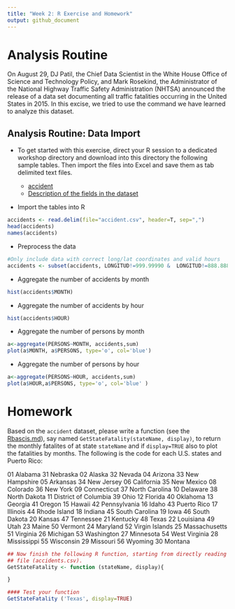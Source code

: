 ```yaml
---
title: "Week 2: R Exercise and Homework"
output: github_document
---
```


# Analysis Routine

On August 29, DJ Patil, the Chief Data Scientist in the White House Office
of Science and Technology Policy, and Mark Rosekind, the Administrator of
the National Highway Traffic Safety Administration (NHTSA) announced the
release of a data set documenting all traffic fatalities occurring in the
United States in 2015. In this excise, we tried to use the command we have
learned to analyze this dataset.

## Analysis Routine: Data Import

- To get started with this exercise, direct your R session to a dedicated
workshop directory and download into this directory the following sample
tables. Then import the files into Excel and save them as tab delimited
text files.

    - [accident](./accident.csv)
    - [Description of the fields in the dataset](ftp://ftp.nhtsa.dot.gov/FARS/FARS-DOC/Analytical User Guide/USERGUIDE-2015.pdf)

- Import the tables into R

```r
accidents <- read.delim(file="accident.csv", header=T, sep=",") 
head(accidents)
names(accidents)
``` 
- Preprocess the data

```r
#Only include data with correct long/lat coordinates and valid hours
accidents <- subset(accidents, LONGITUD!=999.99990 &  LONGITUD!=888.88880 & LONGITUD!=777.77770 & HOUR<30)
``` 

- Aggregate the number of accidents by month 

```r
hist(accidents$MONTH)
``` 

- Aggregate the number of accidents by hour 

```r
hist(accidents$HOUR)
``` 

- Aggregate the number of persons by month

```r
a<-aggregate(PERSONS~MONTH, accidents,sum)
plot(a$MONTH, a$PERSONS, type='o', col='blue')
``` 

- Aggregate the number of persons by hour

```r
a<-aggregate(PERSONS~HOUR, accidents,sum)
plot(a$HOUR,a$PERSONS, type='o', col='blue' )
``` 

# Homework

Based on the `accident` dataset, please write a function (see the
							  [Rbascis.md](./Rbasics.md)),
say named `GetStateFatality(stateName, display)`, to return the monthly
fatalites of at state `stateName` and if `display=TRUE` also to plot the
fatalities by months. The following is the code for each U.S. states and
Puerto Rico:

01 Alabama 31 Nebraska
02 Alaska 32 Nevada
04 Arizona 33 New Hampshire
05 Arkansas 34 New Jersey
06 California 35 New Mexico
08 Colorado 36 New York
09 Connecticut 37 North Carolina
10 Delaware 38 North Dakota
11 District of Columbia 39 Ohio
12 Florida 40 Oklahoma
13 Georgia 41 Oregon
15 Hawaii 42 Pennsylvania
16 Idaho 43 Puerto Rico
17 Illinois 44 Rhode Island
18 Indiana 45 South Carolina
19 Iowa 46 South Dakota
20 Kansas 47 Tennessee
21 Kentucky 48 Texas
22 Louisiana 49 Utah
23 Maine 50 Vermont
24 Maryland 52 Virgin Islands 
25 Massachusetts 51 Virginia
26 Michigan 53 Washington
27 Minnesota 54 West Virginia
28 Mississippi 55 Wisconsin
29 Missouri 56 Wyoming
30 Montana

```r

## Now finish the following R function, starting from directly reading the csv
## file (accidents.csv). 
GetStateFatality <- function (stateName, display){

}

#### Test your function
GetStateFatality ('Texas', display=TRUE)

``` 





